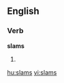
==English==

===Verb===
'''slams'''

# {{third-person singular of|[[slam]]}}

[[hu:slams]]
[[vi:slams]]